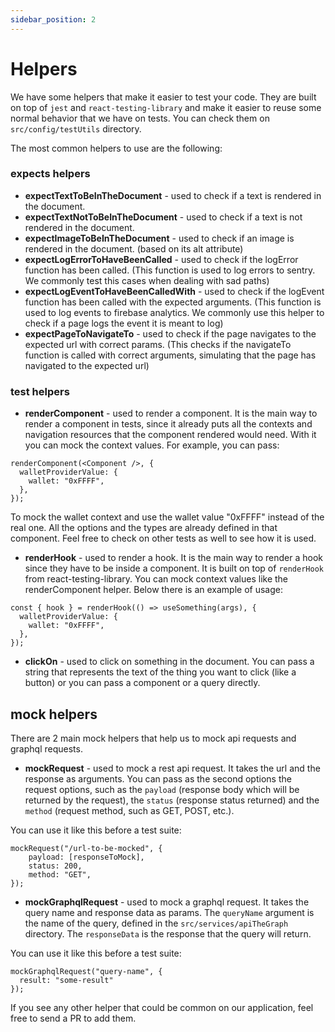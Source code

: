 ```yaml
---
sidebar_position: 2
---
```


# Helpers
We have some helpers that make it easier to test your code. They are built on top of `jest` and `react-testing-library`
and make it easier to reuse some normal behavior that we have on tests. You can check them on `src/config/testUtils` directory.

The most common helpers to use are the following:
### expects helpers
- **expectTextToBeInTheDocument** - used to check if a text is rendered in the document.
- **expectTextNotToBeInTheDocument** - used to check if a text is not rendered in the document.
- **expectImageToBeInTheDocument** - used to check if an image is rendered in the document. (based on its alt attribute)
- **expectLogErrorToHaveBeenCalled** - used to check if the logError function has been called. (This function is used to log errors to sentry. We commonly test this cases when dealing with sad paths)
- **expectLogEventToHaveBeenCalledWith** - used to check if the logEvent function has been called with the expected arguments. (This function is used to log events to firebase analytics. We commonly use this helper to check if a page logs the event it is meant to log)
- **expectPageToNavigateTo** - used to check if the page navigates to the expected url with correct params. (This checks if the navigateTo function is called with correct arguments, simulating that the page has navigated to the expected url)

### test helpers
- **renderComponent** - used to render a component. It is the main way to render a component in tests, since it already
puts all the contexts and navigation resources that the component rendered would need.
With it you can mock the context values. For example, you can pass:
```
renderComponent(<Component />, {
  walletProviderValue: {
    wallet: "0xFFFF",
  },
});
```
To mock the wallet context and use the wallet value "0xFFFF" instead of the real one.
All the options and the types are already defined in that component. Feel free to check on other tests as well to see how it is used.

- **renderHook** - used to render a hook. It is the main way to render a hook since they have to be inside a component.
It is built on top of `renderHook` from react-testing-library.
You can mock context values like the renderComponent helper. Below there is an example of usage:
```
const { hook } = renderHook(() => useSomething(args), {
  walletProviderValue: {
    wallet: "0xFFFF",
  },
});
```

- **clickOn** - used to click on something in the document. You can pass a string that represents the text of the thing you want to click (like a button)
or you can pass a component or a query directly.

## mock helpers
There are 2 main mock helpers that help us to mock api requests and graphql requests.
- **mockRequest** - used to mock a rest api request. It takes the url and the response as arguments. You can pass as the second options the request options, such as
the `payload` (response body which will be returned by the request), the `status` (response status returned) and the `method` (request method, such as GET, POST, etc.).

You can use it like this before a test suite:
```
mockRequest("/url-to-be-mocked", {
    payload: [responseToMock],
    status: 200,
    method: "GET",
});
```

- **mockGraphqlRequest** - used to mock a graphql request. It takes the query name and response data as params.
The `queryName` argument is the name of the query, defined in the `src/services/apiTheGraph` directory.
The `responseData` is the response that the query will return.

You can use it like this before a test suite:
```
mockGraphqlRequest("query-name", {
  result: "some-result"
});
```

If you see any other helper that could be common on our application, feel free to send a PR to add them.
